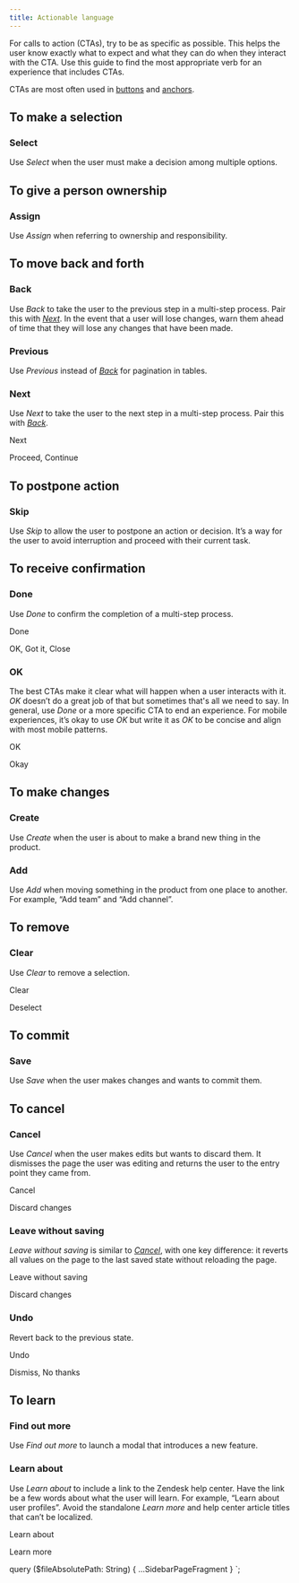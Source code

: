 ```yaml
---
title: Actionable language
---
```


For calls to action (CTAs), try to be as specific as possible.
This helps the user know exactly what to expect and what they can
do when they interact with the CTA. Use this guide to find the most
appropriate verb for an experience that includes CTAs.

CTAs are most often used in [buttons](/components/button) and [anchors](/components/anchor).

## To make a selection

### Select

Use _Select_ when the user must make a decision among multiple options.

## To give a person ownership

### Assign

Use _Assign_ when referring to ownership and responsibility.

## To move back and forth

### Back

Use _Back_ to take the user to the previous step in a multi-step process.
Pair this with [_Next_](#next). In the event that a user will lose changes,
warn them ahead of time that they will lose any changes that have been made.

### Previous

Use _Previous_ instead of [_Back_](#back) for pagination in tables.

### Next

Use _Next_ to take the user to the next step in a multi-step process.
Pair this with [_Back_](#back).

<BestPractice>
  <Do>
    <p>Next</p>
  </Do>
  <Dont>
    <p>Proceed, Continue</p>
  </Dont>
</BestPractice>

## To postpone action

### Skip

Use _Skip_ to allow the user to postpone an action or decision.
It’s a way for the user to avoid interruption and proceed with their current task.

## To receive confirmation

### Done

Use _Done_ to confirm the completion of a multi-step process.

<BestPractice>
  <Do>
    <p>Done</p>
  </Do>
  <Dont>
    <p>OK, Got it, Close</p>
  </Dont>
</BestPractice>

### OK

The best CTAs make it clear what will happen when a user interacts with it.
_OK_ doesn’t do a great job of that but sometimes that's all we need to say.
In general, use _Done_ or a more specific CTA to end an experience. For mobile
experiences, it’s okay to use _OK_ but write it as _OK_ to be concise and align
with most mobile patterns.

<BestPractice>
  <Do>
    <p>OK</p>
  </Do>
  <Dont>
    <p>Okay</p>
  </Dont>
</BestPractice>

## To make changes

### Create

Use _Create_ when the user is about to make a brand new thing in the product.

### Add

Use _Add_ when moving something in the product from one place to another.
For example, “Add team” and “Add channel”.

## To remove

### Clear

Use _Clear_ to remove a selection.

<BestPractice>
  <Do>
    <p>Clear</p>
  </Do>
  <Dont>
    <p>Deselect</p>
  </Dont>
</BestPractice>

## To commit

### Save

Use _Save_ when the user makes changes and wants to commit them.

## To cancel

### Cancel

Use _Cancel_ when the user makes edits but wants to discard them. It dismisses
the page the user was editing and returns the user to the entry point they came from.

<BestPractice>
  <Do>
    <p>Cancel</p>
  </Do>
  <Dont>
    <p>Discard changes</p>
  </Dont>
</BestPractice>

### Leave without saving

_Leave without saving_ is similar to [_Cancel_](#cancel), with one key difference: it
reverts all values on the page to the last saved state without reloading the page.

<BestPractice>
  <Do>
    <p>Leave without saving</p>
  </Do>
  <Dont>
    <p>Discard changes</p>
  </Dont>
</BestPractice>

### Undo

Revert back to the previous state.

<BestPractice>
  <Do>
    <p>Undo</p>
  </Do>
  <Dont>
    <p>Dismiss, No thanks</p>
  </Dont>
</BestPractice>

## To learn

### Find out more

Use _Find out more_ to launch a modal that introduces a new feature.

### Learn about

Use _Learn about_ to include a link to the Zendesk help center.
Have the link be a few words about what the user will learn.
For example, “Learn about user profiles”. Avoid the standalone
_Learn more_ and help center article titles that can’t be localized.

<BestPractice>
  <Do>
    <p>Learn about</p>
  </Do>
  <Dont>
    <p>Learn more</p>
  </Dont>
</BestPractice>


  query ($fileAbsolutePath: String) {
    ...SidebarPageFragment
  }
`;
